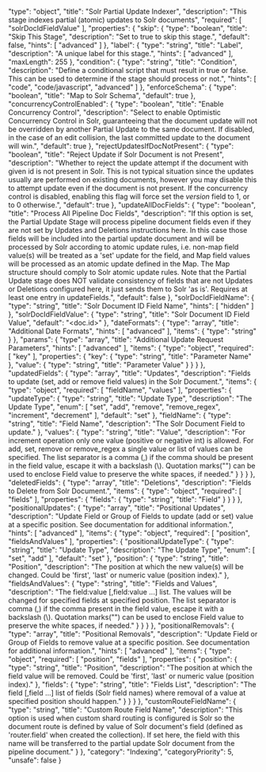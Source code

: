   "type": "object",
  "title": "Solr Partial Update Indexer",
  "description": "This stage indexes partial (atomic) updates to Solr documents",
  "required": [
    "solrDocIdFieldValue"
  ],
  "properties": {
    "skip": {
      "type": "boolean",
      "title": "Skip This Stage",
      "description": "Set to true to skip this stage.",
      "default": false,
      "hints": [
        "advanced"
      ]
    },
    "label": {
      "type": "string",
      "title": "Label",
      "description": "A unique label for this stage.",
      "hints": [
        "advanced"
      ],
      "maxLength": 255
    },
    "condition": {
      "type": "string",
      "title": "Condition",
      "description": "Define a conditional script that must result in true or false. This can be used to determine if the stage should process or not.",
      "hints": [
        "code",
        "code/javascript",
        "advanced"
      ]
    },
    "enforceSchema": {
      "type": "boolean",
      "title": "Map to Solr Schema",
      "default": true
    },
    "concurrencyControlEnabled": {
      "type": "boolean",
      "title": "Enable Concurrency Control",
      "description": "Select to enable Optimistic Concurrency Control in Solr, guaranteeing that the document update will not be overridden by another Partial Update to the same document. If disabled, in the case of an edit collision, the last committed update to the document will win.",
      "default": true
    },
    "rejectUpdatesIfDocNotPresent": {
      "type": "boolean",
      "title": "Reject Update if Solr Document is not Present",
      "description": "Whether to reject the update attempt if the document with given id is not present in Solr. This is not typical situation since the updates usually are performed on existing documents, however you may disable this to attempt update even if the document is not present. If the concurrency control is disabled, enabling this flag will force set the _version_ field to 1, or to 0 otherwise.",
      "default": true
    },
    "updateAllDocFields": {
      "type": "boolean",
      "title": "Process All Pipeline Doc Fields",
      "description": "If this option is set, the Partial Update Stage will process pipeline document fields even if they are not set by Updates and Deletions instructions here. In this case those fields will be included into the partial update document and will be processed by Solr according to atomic update rules, i.e. non-map field value(s) will be treated as a 'set' update for the field, and Map field values will be processed as an atomic update defined in the Map. The Map structure should comply to Solr atomic update rules. Note that the Partial Update stage does NOT validate consistency of fields that are not Updates or Deletions configured here, it just sends them to Solr 'as is'. Requires at least one entry in updateFields.",
      "default": false
    },
    "solrDocIdFieldName": {
      "type": "string",
      "title": "Solr Document ID Field Name",
      "hints": [
        "hidden"
      ]
    },
    "solrDocIdFieldValue": {
      "type": "string",
      "title": "Solr Document ID Field Value",
      "default": "<doc.id>"
    },
    "dateFormats": {
      "type": "array",
      "title": "Additional Date Formats",
      "hints": [
        "advanced"
      ],
      "items": {
        "type": "string"
      }
    },
    "params": {
      "type": "array",
      "title": "Additional Update Request Parameters",
      "hints": [
        "advanced"
      ],
      "items": {
        "type": "object",
        "required": [
          "key"
        ],
        "properties": {
          "key": {
            "type": "string",
            "title": "Parameter Name"
          },
          "value": {
            "type": "string",
            "title": "Parameter Value"
          }
        }
      }
    },
    "updatedFields": {
      "type": "array",
      "title": "Updates",
      "description": "Fields to update (set, add or remove field values) in the Solr Document.",
      "items": {
        "type": "object",
        "required": [
          "fieldName",
          "values"
        ],
        "properties": {
          "updateType": {
            "type": "string",
            "title": "Update Type",
            "description": "The Update Type",
            "enum": [
              "set",
              "add",
              "remove",
              "remove_regex",
              "increment",
              "decrement"
            ],
            "default": "set"
          },
          "fieldName": {
            "type": "string",
            "title": "Field Name",
            "description": "The Solr Document Field to update."
          },
          "values": {
            "type": "string",
            "title": "Value",
            "description": "For increment operation only one value (positive or negative int) is allowed. For add, set, remove or remove_regex a single value or list of values can be specified. The list separator is a comma (,) if the comma should be present in the field value, escape it with a backslash (\\). Quotation marks(\"\") can be used to enclose Field value to preserve the white spaces, if needed."
          }
        }
      }
    },
    "deletedFields": {
      "type": "array",
      "title": "Deletions",
      "description": "Fields to Delete from Solr Document.",
      "items": {
        "type": "object",
        "required": [
          "fields"
        ],
        "properties": {
          "fields": {
            "type": "string",
            "title": "Field"
          }
        }
      }
    },
    "positionalUpdates": {
      "type": "array",
      "title": "Positional Updates",
      "description": "Update Field or Group of Fields to update (add or set) value at a specific position. See documentation for additional information.",
      "hints": [
        "advanced"
      ],
      "items": {
        "type": "object",
        "required": [
          "position",
          "fieldsAndValues"
        ],
        "properties": {
          "positionalUpdateType": {
            "type": "string",
            "title": "Update Type",
            "description": "The Update Type",
            "enum": [
              "set",
              "add"
            ],
            "default": "set"
          },
          "position": {
            "type": "string",
            "title": "Position",
            "description": "The position at which the new value(s) will be changed. Could be 'first', 'last' or numeric value (position index)."
          },
          "fieldsAndValues": {
            "type": "string",
            "title": "Fields and Values",
            "description": "The field:value [,field:value ...] list. The values will be changed for specified fields at specified position. The list separator is comma (,) if the comma present in the field value, escape it with a backslash (\\). Quotation marks(\"\") can be used to enclose Field value to preserve the white spaces, if needed."
          }
        }
      }
    },
    "positionalRemovals": {
      "type": "array",
      "title": "Positional Removals",
      "description": "Update Field or Group of Fields to remove value at a specific position. See documentation for additional information.",
      "hints": [
        "advanced"
      ],
      "items": {
        "type": "object",
        "required": [
          "position",
          "fields"
        ],
        "properties": {
          "position": {
            "type": "string",
            "title": "Position",
            "description": "The position at which the field value will be removed. Could be 'first', 'last' or numeric value (position index)."
          },
          "fields": {
            "type": "string",
            "title": "Fields List",
            "description": "The field [,field ...] list of fields (Solr field names) where removal of a value at specified position should happen."
          }
        }
      }
    },
    "customRouteFieldName": {
      "type": "string",
      "title": "Custom Route Field Name",
      "description": "This option is used when custom shard routing is configured is Solr so the document route is defined by value of Solr document's field (defined as 'router.field' when created the collection). If set here, the field with this name will be transferred to the partial update Solr document from the pipeline document."
    }
  },
  "category": "Indexing",
  "categoryPriority": 5,
  "unsafe": false
}
